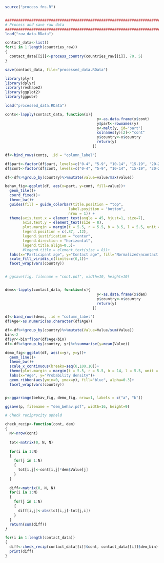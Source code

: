 ```r
source("process_fns.R")


################################################################################
# Process and save raw data
################################################################################
load("raw_data.RData")

contact_data<-list()
for(i in 1:length(countries_raw))
{
  contact_data[[i]]<-process_country(countries_raw[[i]], 70, 5)
}

save(contact_data, file="processed_data.RData")
```


```r
library(plyr)
library(dplyr)
library(reshape2)
library(ggplot2)
library(ggpubr)

load("processed_data.RData")

conts<-lapply(contact_data, function(x){
                                          y<-as.data.frame(x$cont)
                                          y$part<-rownames(y)
                                          y<-melt(y, id="part")
                                          colnames(y)[2]<-"cont"
                                          y$country<-x$country
                                          return(y)
                                        })

df<-bind_rows(conts, .id = "column_label")

df$part<-factor(df$part, levels=c("0-4", "5-9", "10-14", "15-19", "20-24", "25-29", "30-34", "35-39", "40-44", "45-49", "50-54", "55-59", "60-64", "65-69", "70+"))
df$cont<-factor(df$cont, levels=c("0-4", "5-9", "10-14", "15-19", "20-24", "25-29", "30-34", "35-39", "40-44", "45-49", "50-54", "55-59", "60-64", "65-69", "70+"))

df<-df%>%group_by(country)%>%mutate(value=value/max(value))

behav_fig<-ggplot(df, aes(x=part, y=cont, fill=value))+
  geom_tile()+
  coord_fixed()+
  theme_bw()+
  guides(fill = guide_colorbar(title.position = "top",
                             label.position = "bottom",
                             nrow = 1)) +
  theme(axis.text.x = element_text(angle = 45, hjust=1, size=7),
        axis.text.y = element_text(size = 8),
        plot.margin = margin(t = 5.5, r = 5.5, b = 3.5, l = 5.5, unit = "pt"),
        legend.position = c(.87, .12),
        legend.justification = "center",
        legend.direction = "horizontal",
        legend.title.align=0.5)+
        #legend.title = element_text(size = 8))+
  labs(x="Participant age", y="Contact age", fill="Normalized\ncontact rate")+
  scale_fill_viridis_c(limits=c(0,1))+
  facet_wrap(vars(country))


# ggsave(fig, filename = "cont.pdf", width=10, height=10)


dems<-lapply(contact_data, function(x){
                                          y<-as.data.frame(x$dem)
                                          y$country<-x$country
                                          return(y)
                                        })

df<-bind_rows(dems, .id = "column_label")
df$Age<-as.numeric(as.character(df$Age))

df<-df%>%group_by(country)%>%mutate(Value=Value/sum(Value))
bin<-2
df$yr<-bin*floor(df$Age/bin)
df<-df%>%group_by(country, yr)%>%summarise(y=mean(Value))

demo_fig<-ggplot(df, aes(x=yr, y=y))+
  geom_line()+
  theme_bw()+
  scale_x_continuous(breaks=seq(0,100,10))+
  theme(plot.margin = margin(t = 5.5, r = 5.5, b = 14, l = 5.5, unit = "pt"))+
  labs(x="Age", y="Probability density")+
  geom_ribbon(aes(ymin=0, ymax=y), fill="blue", alpha=0.3)+
  facet_wrap(vars(country))


p<-ggarrange(behav_fig, demo_fig, nrow=1, labels = c("a", "b"))

ggsave(p, filename = "dem_behav.pdf", width=16, height=9)
```


```r
# Check reciprocity upheld

check_recip<-function(cont, dem)
{
  N<-nrow(cont)
  
  tot<-matrix(0, N, N)
  
  for(i in 1:N)
  {
    for(j in 1:N)
    {
      tot[i,j]<-cont[i,j]*dem$Value[j]
    }
  }
  
  diff<-matrix(0, N, N)
  for(i in 1:N)
  {
    for(j in 1:N)
    {
      diff[i,j]<-abs(tot[i,j]-tot[j,i])
    }
  }
  return(sum(diff))
}

for(i in 1:length(contact_data))
{
  diff<-check_recip(contact_data[[i]]$cont, contact_data[[i]]$dem_bin)
  print(diff)
}
```